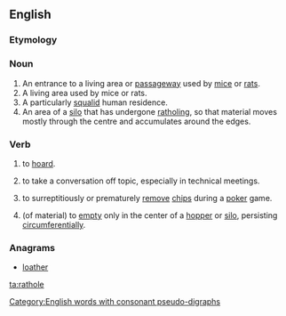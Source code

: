 ==English==

===Etymology===
{{compound|rat|hole}}

===Noun===
{{en-noun}}

# An entrance to a living area or [[passageway]] used by [[mice]] or [[rats]].
# A living area used by mice or rats.
# A particularly [[squalid]] human residence.
# An area of a [[silo]] that has undergone [[ratholing]], so that material moves mostly through the centre and accumulates around the edges.

===Verb===
{{en-verb|rathol|es}}

# {{context|transitive}} to [[hoard]].
# {{context|transitive}} to take a conversation off topic, especially in technical meetings.
# {{context|transitive}} to surreptitiously or prematurely [[remove]] [[chips]] during a [[poker]] game.
# {{context|intransitive}} (of material) to [[empty]] only in the center of a [[hopper]] or [[silo]], persisting [[circumferential]]ly.

===Anagrams===
* [[loather#English|loather]]

[[Category:English words with consonant pseudo-digraphs]]

[[ta:rathole]]